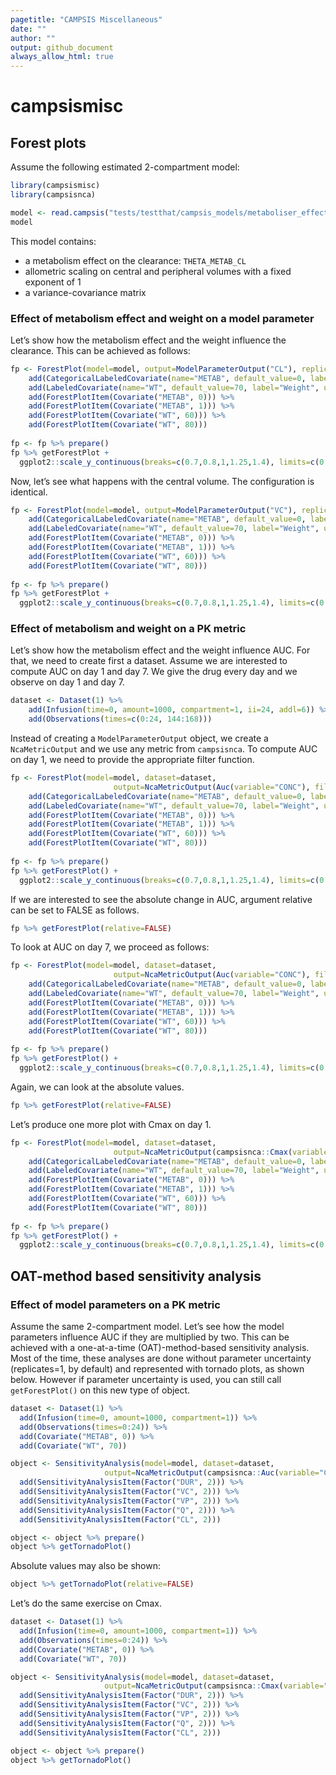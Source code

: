 ```yaml
---
pagetitle: "CAMPSIS Miscellaneous"
date: ""
author: ""
output: github_document
always_allow_html: true
---
```


# campsismisc

## Forest plots

Assume the following estimated 2-compartment model:

```r
library(campsismisc)
library(campsisnca)

model <- read.campsis("tests/testthat/campsis_models/metaboliser_effect_on_cl/")
model
```

This model contains:

- a metabolism effect on the clearance: `THETA_METAB_CL`
- allometric scaling on central and peripheral volumes with a fixed exponent of 1
- a variance-covariance matrix

### Effect of metabolism effect and weight on a model parameter

Let's show how the metabolism effect and the weight influence the clearance. This can be achieved as follows:

```r
fp <- ForestPlot(model=model, output=ModelParameterOutput("CL"), replicates=100) %>%
    add(CategoricalLabeledCovariate(name="METAB", default_value=0, label="Metaboliser", categories=c(Slow=0, Fast=1))) %>%
    add(LabeledCovariate(name="WT", default_value=70, label="Weight", unit="kg")) %>%
    add(ForestPlotItem(Covariate("METAB", 0))) %>%
    add(ForestPlotItem(Covariate("METAB", 1))) %>%
    add(ForestPlotItem(Covariate("WT", 60))) %>%
    add(ForestPlotItem(Covariate("WT", 80)))
  
fp <- fp %>% prepare()
fp %>% getForestPlot + 
  ggplot2::scale_y_continuous(breaks=c(0.7,0.8,1,1.25,1.4), limits=c(0.5, 1.5))
```

Now, let's see what happens with the central volume. The configuration is identical.

```r
fp <- ForestPlot(model=model, output=ModelParameterOutput("VC"), replicates=100) %>%
    add(CategoricalLabeledCovariate(name="METAB", default_value=0, label="Metaboliser", categories=c(Slow=0, Fast=1))) %>%
    add(LabeledCovariate(name="WT", default_value=70, label="Weight", unit="kg")) %>%
    add(ForestPlotItem(Covariate("METAB", 0))) %>%
    add(ForestPlotItem(Covariate("METAB", 1))) %>%
    add(ForestPlotItem(Covariate("WT", 60))) %>%
    add(ForestPlotItem(Covariate("WT", 80)))
  
fp <- fp %>% prepare()
fp %>% getForestPlot + 
  ggplot2::scale_y_continuous(breaks=c(0.7,0.8,1,1.25,1.4), limits=c(0.5, 1.5))
```

### Effect of metabolism and weight on a PK metric

Let's show how the metabolism effect and the weight influence AUC. For that, we need to create first a dataset. Assume we are interested to compute AUC on day 1 and day 7. We give the drug every day and we observe on day 1 and day 7.

```r
dataset <- Dataset(1) %>%
    add(Infusion(time=0, amount=1000, compartment=1, ii=24, addl=6)) %>%
    add(Observations(times=c(0:24, 144:168)))
```

Instead of creating a `ModelParameterOutput` object, we create a `NcaMetricOutput` and we use any metric from `campsisnca`. To compute AUC on day 1, we need to provide the appropriate filter function.

```r
fp <- ForestPlot(model=model, dataset=dataset, 
                       output=NcaMetricOutput(Auc(variable="CONC"), filter=~timerange(.x, min=0, max=24)), replicates=100) %>%
    add(CategoricalLabeledCovariate(name="METAB", default_value=0, label="Metaboliser", categories=c(Slow=0, Fast=1))) %>%
    add(LabeledCovariate(name="WT", default_value=70, label="Weight", unit="kg")) %>%
    add(ForestPlotItem(Covariate("METAB", 0))) %>%
    add(ForestPlotItem(Covariate("METAB", 1))) %>%
    add(ForestPlotItem(Covariate("WT", 60))) %>%
    add(ForestPlotItem(Covariate("WT", 80)))
  
fp <- fp %>% prepare()
fp %>% getForestPlot() + 
  ggplot2::scale_y_continuous(breaks=c(0.7,0.8,1,1.25,1.4), limits=c(0.5, 1.5))
```

If we are interested to see the absolute change in AUC, argument relative can be set to FALSE as follows.

```r
fp %>% getForestPlot(relative=FALSE)
```

To look at AUC on day 7, we proceed as follows:

```r
fp <- ForestPlot(model=model, dataset=dataset, 
                       output=NcaMetricOutput(Auc(variable="CONC"), filter=~timerange(.x, min=144, max=168)), replicates=100) %>%
    add(CategoricalLabeledCovariate(name="METAB", default_value=0, label="Metaboliser", categories=c(Slow=0, Fast=1))) %>%
    add(LabeledCovariate(name="WT", default_value=70, label="Weight", unit="kg")) %>%
    add(ForestPlotItem(Covariate("METAB", 0))) %>%
    add(ForestPlotItem(Covariate("METAB", 1))) %>%
    add(ForestPlotItem(Covariate("WT", 60))) %>%
    add(ForestPlotItem(Covariate("WT", 80)))
  
fp <- fp %>% prepare()
fp %>% getForestPlot() + 
  ggplot2::scale_y_continuous(breaks=c(0.7,0.8,1,1.25,1.4), limits=c(0.5, 1.5))
```

Again, we can look at the absolute values.

```r
fp %>% getForestPlot(relative=FALSE)
```

Let's produce one more plot with Cmax on day 1.

```r
fp <- ForestPlot(model=model, dataset=dataset, 
                       output=NcaMetricOutput(campsisnca::Cmax(variable="CONC"), filter=~timerange(.x, min=0, max=24)), replicates=100) %>%
    add(CategoricalLabeledCovariate(name="METAB", default_value=0, label="Metaboliser", categories=c(Slow=0, Fast=1))) %>%
    add(LabeledCovariate(name="WT", default_value=70, label="Weight", unit="kg")) %>%
    add(ForestPlotItem(Covariate("METAB", 0))) %>%
    add(ForestPlotItem(Covariate("METAB", 1))) %>%
    add(ForestPlotItem(Covariate("WT", 60))) %>%
    add(ForestPlotItem(Covariate("WT", 80)))
  
fp <- fp %>% prepare()
fp %>% getForestPlot() + 
  ggplot2::scale_y_continuous(breaks=c(0.7,0.8,1,1.25,1.4), limits=c(0.5, 1.5))
```

## OAT-method based sensitivity analysis

### Effect of model parameters on a PK metric

Assume the same 2-compartment model. Let's see how the model parameters influence AUC if they are multiplied by two. This can be achieved with a one-at-a-time (OAT)-method-based sensitivity analysis. Most of the time, these analyses are done without parameter uncertainty (replicates=1, by default) and represented with tornado plots, as shown below. However if parameter uncertainty is used, you can still call `getForestPlot()` on this new type of object.

```r
dataset <- Dataset(1) %>%
  add(Infusion(time=0, amount=1000, compartment=1)) %>%
  add(Observations(times=0:24)) %>%
  add(Covariate("METAB", 0)) %>%
  add(Covariate("WT", 70))

object <- SensitivityAnalysis(model=model, dataset=dataset,
                     output=NcaMetricOutput(campsisnca::Auc(variable="CONC"))) %>%
  add(SensitivityAnalysisItem(Factor("DUR", 2))) %>%
  add(SensitivityAnalysisItem(Factor("VC", 2))) %>%
  add(SensitivityAnalysisItem(Factor("VP", 2))) %>%
  add(SensitivityAnalysisItem(Factor("Q", 2))) %>%
  add(SensitivityAnalysisItem(Factor("CL", 2)))

object <- object %>% prepare()
object %>% getTornadoPlot()
```

Absolute values may also be shown:

```r
object %>% getTornadoPlot(relative=FALSE)
```

Let's do the same exercise on Cmax.

```r
dataset <- Dataset(1) %>%
  add(Infusion(time=0, amount=1000, compartment=1)) %>%
  add(Observations(times=0:24)) %>%
  add(Covariate("METAB", 0)) %>%
  add(Covariate("WT", 70))

object <- SensitivityAnalysis(model=model, dataset=dataset,
                     output=NcaMetricOutput(campsisnca::Cmax(variable="CONC"))) %>%
  add(SensitivityAnalysisItem(Factor("DUR", 2))) %>%
  add(SensitivityAnalysisItem(Factor("VC", 2))) %>%
  add(SensitivityAnalysisItem(Factor("VP", 2))) %>%
  add(SensitivityAnalysisItem(Factor("Q", 2))) %>%
  add(SensitivityAnalysisItem(Factor("CL", 2)))

object <- object %>% prepare()
object %>% getTornadoPlot()
```




